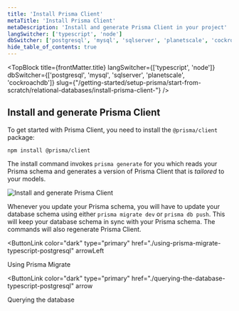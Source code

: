 ```yaml
---
title: 'Install Prisma Client'
metaTitle: 'Install Prisma Client'
metaDescription: 'Install and generate Prisma Client in your project'
langSwitcher: ['typescript', 'node']
dbSwitcher: ['postgresql', 'mysql', 'sqlserver', 'planetscale', 'cockroachdb']
hide_table_of_contents: true
---
```


<TopBlock
  title={frontMatter.title}
  langSwitcher={['typescript', 'node']}
  dbSwitcher={['postgresql', 'mysql', 'sqlserver', 'planetscale', 'cockroachdb']}
  slug={"/getting-started/setup-prisma/start-from-scratch/relational-databases/install-prisma-client-"}
 />


## Install and generate Prisma Client

To get started with Prisma Client, you need to install the `@prisma/client` package:

```terminal copy
npm install @prisma/client
```

The install command invokes `prisma generate` for you which reads your Prisma schema and generates a version of Prisma Client that is _tailored_ to your models.

![Install and generate Prisma Client](/img/getting-started/prisma-client-install-and-generate.png)

Whenever you update your Prisma schema, you will have to update your database schema using either `prisma migrate dev` or `prisma db push`. This will keep your database schema in sync with your Prisma schema. The commands will also regenerate Prisma Client.

<NavigationLinksContainer>

<ButtonLink
  color="dark"
  type="primary"
  href="./using-prisma-migrate-typescript-postgresql"
  arrowLeft
>
  Using Prisma Migrate
</ButtonLink>

<ButtonLink
  color="dark"
  type="primary"
  href="./querying-the-database-typescript-postgresql"
  arrow
>
  Querying the database
</ButtonLink>

</NavigationLinksContainer>
